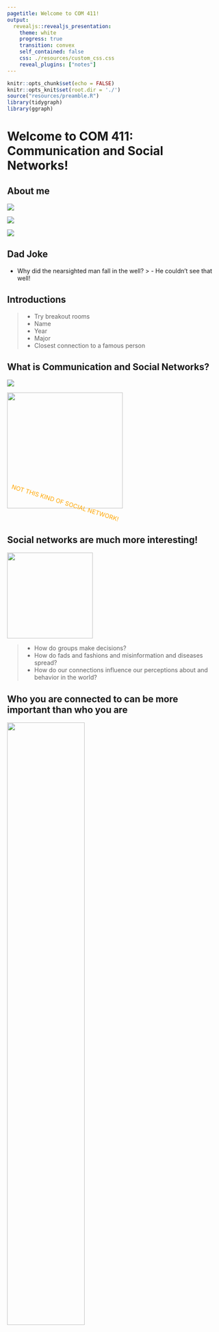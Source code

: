 ```yaml
---
pagetitle: Welcome to COM 411!
output: 
  revealjs::revealjs_presentation:
    theme: white
    progress: true
    transition: convex
    self_contained: false
    css: ./resources/custom_css.css
    reveal_plugins: ["notes"]
---
```


```r
knitr::opts_chunk$set(echo = FALSE)
knitr::opts_knit$set(root.dir = './')
source("resources/preamble.R")
library(tidygraph)
library(ggraph)
```
# Welcome to COM 411: Communication and Social Networks!

## About me

<div class='container'>
<div class='col fragment'>
<img src='./images/the_fam.jpg'/>
</div>
<div class='col fragment'>
<img src='https://upload.wikimedia.org/wikipedia/commons/thumb/8/80/Wikipedia-logo-v2.svg/500px-Wikipedia-logo-v2.svg.png' style='max-width:250px;'>
</div>
<div class='col fragment'>
<img src="https://vignette.wikia.nocookie.net/logopedia/images/c/cd/Reddit_2017_%28Stacked%29.svg/revision/latest/scale-to-width-down/709?cb=20190502124341" style='max-width:250px;'/>
</div>
</div>

## Dad Joke

- Why did the nearsighted man fall in the well?
> - He couldn't see that well!

## Introductions
> - Try breakout rooms
- Name
- Year
- Major
- Closest connection to a famous person

## What is Communication and Social Networks?

<div class='container'>
<div class='col'>
<img src='https://upload.wikimedia.org/wikipedia/commons/thumb/1/1b/Facebook_icon.svg/240px-Facebook_icon.svg.png'/>
</div>
<div class='col'>
<img src='./images/Twitter_Logo_Blue.png' style='width:270px;' />
</div>
</div>

<div style= "color:orange; transform: rotate(17deg);" class='fragment'>NOT THIS KIND OF SOCIAL NETWORK!</div>

## Social networks are much more interesting!

<img class='fragment' src='https://www.researchgate.net/profile/Thiago_Silva8/publication/224946853/figure/fig2/AS:302557231632393@1449146673764/Illustration-of-the-Zacharys-karate-club-network-There-are-34-vertices-divided-into-two.png' height='200px' />

>- How do groups make decisions?
>- How do fads and fashions and misinformation and diseases spread?
>- How do our connections influence our perceptions about and behavior in the world?

## Who you are connected to can be more important than who you are

<img class='fragment' src='./images/dyad_net.png' style='width:60%'/>

## Who you are connected to can be more important than who you are

<img class='fragment' src='./images/full_net.png' style='width:60%;'/>

## Who you are connected to can be more important than who you are

<img class='fragment' src='./images/covid_bubble.png' style='width:60%;'/>


## Goals
> 1. Understand the foundations of network theory and analysis
> 2. Critically read social network studies
> 3. Learn how social networks relate to your own interests
> 4. Gain a basic understanding of gathering and analyzing network data in R

# How we reach those goals

## About the class

> - Building a learning community
> - Discussions vs. lectures
> - Resolving confusion
> - Project-based

## Grading
>- Normal grading has some negative unintended consequences
<div class='container'>
<div class='col'>
<img class='fragment' src='./images/discussion.jpg' style='max-width:450px;'/>
</div>
</div>
>- How can we build a learning community?

## Grading
>- I'm interested in teaching, not assessing
> - Goal is to build in assessments that encourage learning and accountability
>- Assignments will be turned in on Brightspace and/or discussed in class
>- I will provide feedback
>- 4 times during the semester you will turn in reflection pieces
>- If I disagree I will reach out

## Dangers of this approach to grading

## Discord Meetings

> - Tuesdays are "required"
> - Thursdays are typically more of a co-working time (but sometimes synchronous)
> - Discussion questions due on Mondays (in Discord)
> - Random cold calling based on questions
>	- I will track whether you are prepared
> - Think, pair, share


## Assignments

>- Homework
>	- Social network concepts
>	- Programming practice
>- Reading
>	- Discussion Questions due Monday at noon
>- Participation (in-class and online)

## Readings
> - Academic papers
>	- Typically linked from wiki
>	- A few on Brightspace (I will make this clear)
> - Textbooks
>	- Networks, Crowds and Markets
>	- Introduction to social network methods

## Programming

>- You will understand what this means! :)

<div class='fragment'>
```r
create_notable('zachary') %>%
  activate(nodes) %>%
  mutate(group = as.factor(group_infomap())) %>%
  ggraph(layout = 'kk') +
  geom_edge_fan(width=.2) + 
  geom_node_point(aes(color = group), size = 5)
```
</div>

## Exam
> - One exam
>	- Goal is to encourage self-accountability

## Final Project

> - "Pitch" to an organization about how what you have learned could be used to help their organization


# Resources

## Discord

> - Conversation
> - Class sessions
> - Help
>	- In general, ask publicly so others can answer / see the answer

## Wiki

> - Schedule
> - Links to readings

## Brightspace

> - Some readings
> - Submit some assignments

## Office Hours

> - On Discord
>	- 1-to-1 meetings on Friday 10-12
>	- Sign up on the wiki

## Please be vocal
>- I will solicit feedback as part of reflections
>- Let me know what is and isn't working

## Assignments

>- Read the syllabus
> - This Thursday will be a (fun!) synchronous activity


## Questions?


# Simulation Activity

## Rules
- Only communicate through written messages, to neighbors
- Give resources with '$give jdfoote A'
- You can continue playing after you have all resources, if you want

## How did it go?

>- What worked well?
>- What didn't?
>- Who was fastest? Why?
>- What was the longest path a resource traveled?

## Global network

## Debrief topics to cover
- Degree centrality
- Reciprocity
- Social capital
- Structural holes
- Reputation and deceit
- Position and power
- Multiplexity
- Number vs. type of ties (centrality measures)
- Global/local networks
- Tie maintenance
- Sponsorship
- Norms and social conventions

## Meta discussion
- How does this differ from real-world networks?

- What does this make you see differently?

